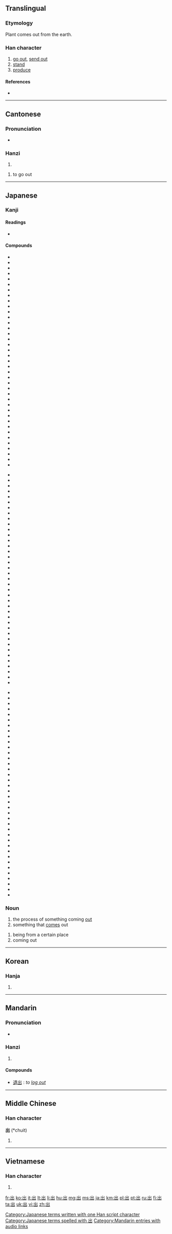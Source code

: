 {{also|岀}}
==Translingual==
{{stroke order|type=animate|strokes=5}}

===Etymology===
{{Han compound|屮|凵|t1=plant|t2=earth, land|ls=ic}}

Plant comes out from the earth.

===Han character===
{{Han char|rn=17|rad=凵|as=03|sn=5|four=2277<sub>2</sub>|canj=山山 (UU)|ids=⿱[[屮]][[凵]]}}

# [[go out]], [[send out]]
# [[stand]]
# [[produce]]

====References====
* {{Han ref|kx=0135.110|dkj=01811|dj=0301.070|hdz=10307.080|uh=51FA|ud=20986|bh=A558|bd=42328}}

----

==Cantonese==

===Pronunciation===
* {{IPA|/ˈtsʰɵt˥ʔ/|lang=yue}}

===Hanzi===
{{yue-hanzi|jyut=[[ceot1]]|y=cheut1}}

# {{defn|lang=yue|sort=凵03}}

# to go out

----

==Japanese==

===Kanji===
{{ja-kanji|grade=1|rs=凵03}}

====Readings====
* {{ja-readings|on=[[しゅつ]] ([[shutsu]]), [[すい]] ([[sui]])|kun=[[でる]] ([[出る]], [[deru]]), [[だす]] ([[出す]], [[dasu]]), [[でかける]] ([[出かける]], [[dekakeru]]), [[いづ]] ([[出づ]], [[izu]])}}

====Compounds====
{{top3}}
* {{l|ja|sc=Jpan|出湯|tr=いでゆ, ideyu}}
* {{l|ja|sc=Jpan|出所|tr=しゅっしょ, shussho}}
* {{l|ja|sc=Jpan|出演|tr=しゅつえん, shutsuen}}
* {{l|ja|sc=Jpan|出家|tr=しゅっけ, shukke}}
* {{l|ja|sc=Jpan|出火|tr=しゅっか, shukka}}
* {{l|ja|sc=Jpan|出花|tr=でばな, debana}}
* {{l|ja|sc=Jpan|出荷|tr=しゅっか, shukka}}
* {{l|ja|sc=Jpan|出芽|tr=しゅつが, shutsuga}}
* {{l|ja|sc=Jpan|出駕|tr=しゅつが, shutsuga}}
* {{l|ja|sc=Jpan|出会|tr=であい, deai}}
* {{l|ja|sc=Jpan|出格子|tr=でごうし, degōshi}}
* {{l|ja|sc=Jpan|出殻|tr=しゅっこく, shukkoku}}
* {{l|ja|sc=Jpan|出額|tr=でびたい, debitai}}
* {{l|ja|sc=Jpan|出掛|tr=でがけ, でかけ, degake, dekake}}
* {{l|ja|sc=Jpan|出棺|tr=しゅっかん, shukkan}}
* {{l|ja|sc=Jpan|出監|tr=しゅっかん, shukkan}}
* {{l|ja|sc=Jpan|出願|tr=しゅつがん, shutsugan}}
* {{l|ja|sc=Jpan|出渠|tr=しゅっきょ, shukkyo}}
* {{l|ja|sc=Jpan|出漁|tr=しゅつぎょ, しゅつりょう, shutsugyo, shutsuryō}}
* {{l|ja|sc=Jpan|出京|tr=しゅっきょう, shukkyō}}
* {{l|ja|sc=Jpan|出郷|tr=しゅつごう, shutugō}}
* {{l|ja|sc=Jpan|出勤|tr=しゅっきん, shukkin}}
* {{l|ja|sc=Jpan|出金|tr=しゅっきん, shukkin}}
* {{l|ja|sc=Jpan|出群|tr=しゅつぐん, shutsugun}}
* {{l|ja|sc=Jpan|出軍|tr=しゅつぐん, shutsugun}}
* {{l|ja|sc=Jpan|出稽古|tr=でげいこ, degeiko}}
* {{l|ja|sc=Jpan|出撃|tr=しゅつげき, shutsugeki}}
* {{l|ja|sc=Jpan|出欠|tr=しゅっけつ, shukketsu}}
* {{l|ja|sc=Jpan|出血|tr=しゅっけつ, shukketsu}}
* {{l|ja|sc=Jpan|出現|tr=しゅつげん, shutsugen}}
* {{l|ja|sc=Jpan|出庫|tr=しゅっこ, shukko}}
* {{l|ja|sc=Jpan|出御|tr=しゅつぎょ, shutsugyo}}
* {{l|ja|sc=Jpan|出口|tr=でぐち, deguchi}}
* {{l|ja|sc=Jpan|出向|tr=しゅっこう, shukkō}}
* {{l|ja|sc=Jpan|出校|tr=しゅっこう, shukkō}}
* {{l|ja|sc=Jpan|出港|tr=しゅっこう, shukkō}}
* {{l|ja|sc=Jpan|出航|tr=しゅっこう, shukkō}}
* {{l|ja|sc=Jpan|出講|tr=しゅっこう, shukkō}}
* {{l|ja|sc=Jpan|出国|tr=しゅつごく, shutsugoku}}
{{mid3}}
* {{l|ja|sc=Jpan|出獄|tr=しゅつごく, shutsugoku}}
* {{l|ja|sc=Jpan|出際|tr=でぎわ, degiwa}}
* {{l|ja|sc=Jpan|出札|tr=しゅっさつ, shussatsu}}
* {{l|ja|sc=Jpan|出産|tr=しゅっさん, shussan}}
* {{l|ja|sc=Jpan|出仕|tr=しゅつじ, shutsuji}}
* {{l|ja|sc=Jpan|出師|tr=しゅっし, shusshi}}
* {{l|ja|sc=Jpan|出資|tr=しゅっし, shusshi}}
* {{l|ja|sc=Jpan|出歯|tr=でば, deba}}
* {{l|ja|sc=Jpan|出時|tr=しゅつじ, shutsuji}}
* {{l|ja|sc=Jpan|出自|tr=しゅつじ, shutsuji}}
* {{l|ja|sc=Jpan|出社|tr=しゅっしゃ, shussha}}
* {{l|ja|sc=Jpan|出汁|tr=でじる, dejiru}}
* {{l|ja|sc=Jpan|出城|tr=でじろ, dejiro}}
* {{l|ja|sc=Jpan|出場|tr=しゅつば, shutsuba}}
* {{l|ja|sc=Jpan|出色|tr=しゅっしょく, shusshoku}}
* {{l|ja|sc=Jpan|出身|tr=しゅっしん, shusshin}}
* {{l|ja|sc=Jpan|出刃|tr=でば, deba}}
* {{l|ja|sc=Jpan|出陣|tr=しゅつじん, shutsujin}}
* {{l|ja|sc=Jpan|出水|tr=でみず, demizu}}
* {{l|ja|sc=Jpan|出世|tr=しゅっせ, shusse}}
* {{l|ja|sc=Jpan|出征|tr=しゅっせい, shussei}}
* {{l|ja|sc=Jpan|出生|tr=しゅっせい, shussei}}
* {{l|ja|sc=Jpan|出精|tr=しゅっせい, shussei}}
* {{l|ja|sc=Jpan|出席|tr=しゅっせき, shusseki}}
* {{l|ja|sc=Jpan|出先|tr=でさき, desaki}}
* {{l|ja|sc=Jpan|出船|tr=しゅっせん, shussen}}
* {{l|ja|sc=Jpan|出前|tr=しゅつぜん, shutsuzen}}
* {{l|ja|sc=Jpan|出訴|tr=しゅっそ, shusso}}
* {{l|ja|sc=Jpan|出窓|tr=でまど, demado}}
* {{l|ja|sc=Jpan|出走|tr=しゅっそう, shussō}}
* {{l|ja|sc=Jpan|出足|tr=しゅっそく, shussoku}}
* {{l|ja|sc=Jpan|出題|tr=しゅつだい, shutsudai}}
* {{l|ja|sc=Jpan|出鱈目|tr=でたらめ, detarame}}
* {{l|ja|sc=Jpan|出炭|tr=しゅったん, shuttan}}
* {{l|ja|sc=Jpan|出端|tr=しゅったん, shuttan}}
* {{l|ja|sc=Jpan|出潮|tr=でしお, deshio}}
* {{l|ja|sc=Jpan|出超|tr=しゅちょう, shucchō}}
* {{l|ja|sc=Jpan|出陳|tr=しゅちん, shucchin}}
* {{l|ja|sc=Jpan|出廷|tr=しゅってい, shuttei}}
{{mid3}}
* {{l|ja|sc=Jpan|出典|tr=しゅってん, shutten}}
* {{l|ja|sc=Jpan|出展|tr=しゅってん, shutten}}
* {{l|ja|sc=Jpan|出店|tr=しゅってん, shutten}}
* {{l|ja|sc=Jpan|出度|tr=しゅつど, shutsudo}}
* {{l|ja|sc=Jpan|出土|tr=しゅつど, shutsudo}}
* {{l|ja|sc=Jpan|出頭|tr=しゅっとう, shuttō}}
* {{l|ja|sc=Jpan|出動|tr=しゅっきん, shukkin}}
* {{l|ja|sc=Jpan|出入|tr=でいり, deiri}}
* {{l|ja|sc=Jpan|出納|tr=しゅつのう, shutsunō}}
* {{l|ja|sc=Jpan|出馬|tr=しゅつば, shutsuba}}
* {{l|ja|sc=Jpan|出発|tr=しゅっぱつ, shuppatsu}}
* {{l|ja|sc=Jpan|出帆|tr=しゅっぱん, shuppan}}
* {{l|ja|sc=Jpan|出版|tr=しゅっぱん, shuppan}}
* {{l|ja|sc=Jpan|出番|tr=でばん, deban}}
* {{l|ja|sc=Jpan|出費|tr=しゅっぴ, shuppi}}
* {{l|ja|sc=Jpan|出鼻|tr=でばな, debana}}
* {{l|ja|sc=Jpan|出品|tr=しゅっぴん, shuppin}}
* {{l|ja|sc=Jpan|出府|tr=しゅっぷ, shuppu}}
* {{l|ja|sc=Jpan|出物|tr=でもの, demono}}
* {{l|ja|sc=Jpan|出兵|tr=しゅっぺい, shuppei}}
* {{l|ja|sc=Jpan|出穂|tr=しゅっすい, shussui}}
* {{l|ja|sc=Jpan|出放題|tr=でほうだい, dehōdai}}
* {{l|ja|sc=Jpan|出方|tr=でかた, dekata}}
* {{l|ja|sc=Jpan|出没|tr=しゅつぼつ, shutsubotsu}}
* {{l|ja|sc=Jpan|出奔|tr=しゅっぽん, shuppon}}
* {{l|ja|sc=Jpan|出木年|tr=できどし, dekidoshi}}
* {{l|ja|sc=Jpan|出目|tr=でめ, deme}}
* {{l|ja|sc=Jpan|出門|tr=しゅつもん, shutsumon}}
* {{l|ja|sc=Jpan|出様|tr=でさま, desama}}
* {{l|ja|sc=Jpan|出来|tr=でき, deki}}
* {{l|ja|sc=Jpan|出藍|tr=しゅつらん, shutsuran}}
* {{l|ja|sc=Jpan|出立|tr=しゅったつ, shuttatsu}}
* {{l|ja|sc=Jpan|出猟|tr=しゅつりょう, shutsuryō}}
* {{l|ja|sc=Jpan|出力|tr=しゅつりょく, shutsuryoku}}
* {{l|ja|sc=Jpan|出塁|tr=しゅつるい, shutsurui}}
* {{l|ja|sc=Jpan|出廬|tr=しゅつろ, shutsuro}}
* {{l|ja|sc=Jpan|出捐|tr=しゅつえん, shutsuen}}
* {{l|ja|sc=Jpan|出臍|tr=でべそ, debeso}}
{{bottom}}

===Noun===
{{ja-noun|k|hira=で|rom=de|hidx=て'}}

# the process of something coming [[out]]
# something that [[come]]s out

{{ja-noun|k|hira=しゅつ|rom=shutsu}}

# being from a certain place
# coming out

[[Category:Japanese terms written with one Han script character]]
[[Category:Japanese terms spelled with 出]]
----

==Korean==

===Hanja===
{{ko-hanja|hangeul=출|rv=chul|mr=ch'ul|eumhun=[[나다|날]]|ehrv=nal|ehmr=nal}}

# {{defn|lang=ko|sort=凵03}}

----

==Mandarin==

===Pronunciation===
* {{audio|zh-chū.ogg|audio}}

===Hanzi===
{{cmn-hanzi|pin=[[chū]] ([[chu1]])|wg=[[ch'u1|ch'u<sup>1</sup>]]}}

# {{defn|lang=cmn|sort=凵03}}

[[Category:Mandarin entries with audio links]]

====Compounds====
* [[退出]] : {{qualifier|computing}} ''to [[log out]]''
----

==Middle Chinese==

===Han character===
'''出''' (*chuit)<!--asterisk indicates that this character appears more than four times in the Tang Dynasty corpus of literature-->

# {{defn|lang=zhx-mid|sort=凵03}}

----

==Vietnamese==

===Han character===
{{vi-hantu|[[xuất]]|rs=凵03}}

# {{defn|lang=vi|sort=凵03}}

[[fr:出]]
[[ko:出]]
[[it:出]]
[[lt:出]]
[[li:出]]
[[hu:出]]
[[mg:出]]
[[ms:出]]
[[ja:出]]
[[km:出]]
[[pl:出]]
[[pt:出]]
[[ru:出]]
[[fi:出]]
[[ta:出]]
[[uk:出]]
[[vi:出]]
[[zh:出]]